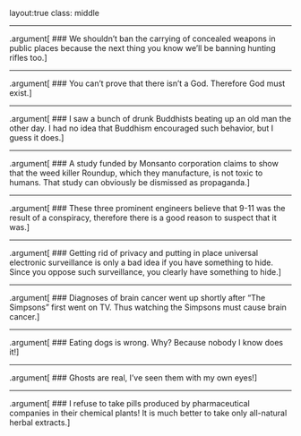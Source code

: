 layout:true
class: middle

---

.argument[ 
### We shouldn't ban the carrying of concealed weapons in public places because the next thing you know we'll be banning hunting rifles too.
]


---

.argument[ 
### You can't prove that there isn't a God. Therefore God must exist.
]

---

.argument[ 
### I saw a bunch of drunk Buddhists beating up an old man the other day. I had no idea that Buddhism encouraged such behavior, but I guess it does.
]

---

.argument[ 
### A study funded by Monsanto corporation claims to show that the weed killer Roundup, which they manufacture, is not toxic to humans. That study can obviously be dismissed as propaganda.
]


---

.argument[ 
### These three prominent engineers believe that 9-11 was the result of a conspiracy, therefore there is a good reason to suspect that it was.
]


---

.argument[ 
### Getting rid of privacy and putting in place universal electronic surveillance is only a bad idea if you have something to hide. Since you oppose such surveillance, you clearly have something to hide.
]


---

.argument[ 
### Diagnoses of brain cancer went up shortly after "The Simpsons" first went on TV. Thus watching the Simpsons must cause brain cancer.
]


---

.argument[ 
### Eating dogs is wrong. Why? Because nobody I know does it!
]

---

.argument[ 
### Ghosts are real, I've seen them with my own eyes!
]


---

.argument[ 
### I refuse to take pills produced by pharmaceutical companies in their chemical plants! It is much better to take only all-natural herbal extracts.
]
